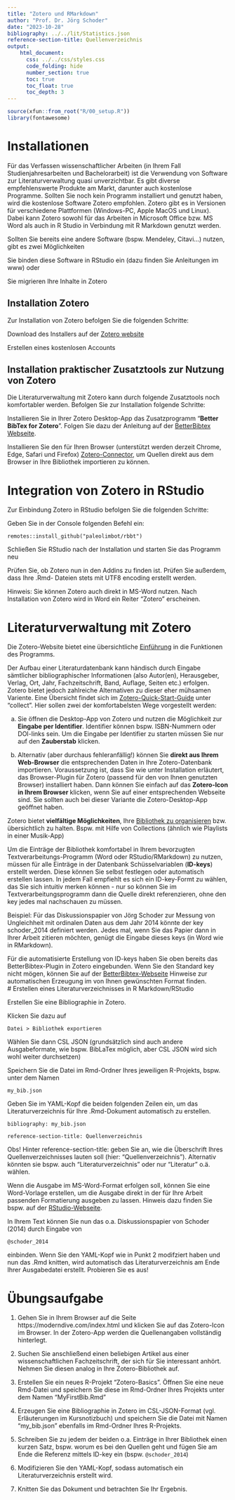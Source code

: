 ```yaml
---
title: "Zotero und RMarkdown"
author: "Prof. Dr. Jörg Schoder"
date: "2023-10-28"
bibliography: ../../lit/Statistics.json
reference-section-title: Quellenverzeichnis
output:
    html_document:
      css: ../../css/styles.css
      code_folding: hide
      number_section: true
      toc: true
      toc_float: true
      toc_depth: 3
---
```


```r
source(xfun::from_root("R/00_setup.R"))
library(fontawesome)
```

# Installationen

Für das Verfassen wissenschaftlicher Arbeiten (in Ihrem Fall Studienjahresarbeiten und Bachelorarbeit) ist die Verwendung von Software zur Literaturverwaltung quasi unverzichtbar. Es gibt diverse empfehlenswerte Produkte am Markt, darunter auch kostenlose Programme. Sollten Sie noch kein Programm installiert und genutzt haben, wird die kostenlose Software Zotero empfohlen. Zotero gibt es in Versionen für verschiedene Plattformen (Windows-PC, Apple MacOS und Linux). Dabei kann Zotero sowohl für das Arbeiten in Microsoft Office bzw. MS Word als auch in R Studio in Verbindung mit R Markdown genutzt werden.  

  

Sollten Sie bereits eine andere Software (bspw. Mendeley, Citavi...) nutzen, gibt es zwei Möglichkeiten  

Sie binden diese Software in RStudio ein (dazu finden Sie Anleitungen im www) oder  

Sie migrieren Ihre Inhalte in Zotero  

  

## Installation Zotero  

Zur Installation von Zotero befolgen Sie die folgenden Schritte:  

Download des Installers auf der [Zotero website](http://www.zotero.org/)

Erstellen eines kostenlosen Accounts  

  

## Installation praktischer Zusatztools zur Nutzung von Zotero  

Die Literaturverwaltung mit Zotero kann durch folgende Zusatztools noch komfortabler werden. Befolgen Sie zur Installation folgende Schritte:  

Installieren Sie in Ihrer Zotero Desktop-App das Zusatzprogramm "**Better BibTex for Zotero**". Folgen Sie dazu der Anleitung auf der [BetterBibtex Webseite](https://retorque.re/zotero-better-bibtex/installation/).   

Installieren Sie den für Ihren Browser (unterstützt werden derzeit Chrome, Edge, Safari und Firefox) [Zotero-Connector](http://www.zotero.org/download/connectors), um Quellen direkt aus dem Browser in Ihre Bibliothek importieren zu können. 


# Integration von Zotero in RStudio   

Zur Einbindung Zotero in RStudio befolgen Sie die folgenden Schritte:  

Geben Sie in der Console folgenden Befehl ein:  

```
remotes::install_github("paleolimbot/rbbt")  
```
  

Schließen Sie RStudio nach der Installation und starten Sie das Programm neu  

Prüfen Sie, ob Zotero nun in den Addins zu finden ist. Prüfen Sie außerdem, dass Ihre .Rmd- Dateien stets mit UTF8 encoding erstellt werden.  

  

Hinweis: Sie können Zotero auch direkt in MS-Word nutzen. Nach Installation von Zotero wird in Word ein Reiter "Zotero" erscheinen.


# Literaturverwaltung mit Zotero  

Die Zotero-Website bietet eine übersichtliche [Einführung](https://www.zotero.org/support/quick_start_guide) in die Funktionen des Programms.  

Der Aufbau einer Literaturdatenbank kann händisch durch Eingabe sämtlicher bibliographischer Informationen (also Autor(en), Herausgeber, Verlag, Ort, Jahr, Fachzeitschrift, Band, Auflage, Seiten etc.) erfolgen. Zotero bietet jedoch zahlreiche Alternativen zu dieser eher mühsamen Variente. Eine Übersicht findet sich im [Zotero-Quick-Start-Guide](https://www.zotero.org/support/quick_start_guide#collect) unter "collect". Hier sollen zwei der komfortabelsten Wege vorgestellt werden: 

a. Sie öffnen die Desktop-App von Zotero und nutzen die Möglichkeit zur **Eingabe per Identifier**. Identifier können bspw. ISBN-Nummern oder DOI-links sein. Um die Eingabe per Identifier zu starten müssen Sie nur auf den **Zauberstab** klicken.  

b. Alternativ (aber durchaus fehleranfällig!) können Sie **direkt aus Ihrem Web-Browser** die entsprechenden Daten in Ihre Zotero-Datenbank importieren. Voraussetzung ist, dass Sie wie unter Installation erläutert, das Browser-Plugin für Zotero (passend für den von Ihnen genutzten Browser) installiert haben. Dann können Sie einfach auf das **Zotero-Icon in Ihrem Browser** klicken, wenn Sie auf einer entsprechenden Webseite sind. Sie sollten auch bei dieser Variante die Zotero-Desktop-App geöffnet haben.  

Zotero bietet **vielfältige Möglichkeiten**, Ihre [Bibliothek zu organisieren](https://www.zotero.org/support/quick_start_guide#organize) bzw. übersichtlich zu halten. Bspw. mit Hilfe von Collections (ähnlich wie Playlists in einer Musik-App)  

Um die Einträge der Bibliothek komfortabel in Ihrem bevorzugten Textverarbeitungs-Programm (Word oder RStudio/RMarkdown) zu nutzen, müssen für alle Einträge in der Datenbank Schüsselvariablen (**ID-keys**) erstellt werden. Diese können Sie selbst festlegen oder automatisch erstellen lassen. In jedem Fall empfiehlt es sich ein ID-key-Formt zu wählen, das Sie sich intuitiv merken können - nur so können Sie im Textverarbeitungsprogramm dann die Quelle direkt referenzieren, ohne den key jedes mal nachschauen zu müssen.  

  

Beispiel:  Für das Diskussionspapier von Jörg Schoder zur Messung von Ungleichheit mit ordinalen Daten aus dem Jahr 2014 könnte der key schoder_2014 definiert werden. Jedes mal, wenn Sie das Papier dann in Ihrer Arbeit zitieren möchten, genügt die Eingabe dieses keys (in Word wie in RMarkdown).  

  

Für die automatisierte Erstellung von ID-keys haben Sie oben bereits das BetterBibtex-Plugin in Zotero eingebunden. Wenn Sie den Standard key nicht mögen, können Sie auf der [BetterBibtex-Webseite](https://retorque.re/zotero-better-bibtex/citing/) Hinweise zur automatischen Erzeugung im von Ihnen gewünschten Format finden.  
# Erstellen eines Literaturverzeichnisses in R Markdown/RStudio  

 Erstellen Sie eine Bibliographie in Zotero.  

 Klicken Sie dazu auf  

```
Datei > Bibliothek exportieren   
```

Wählen Sie dann CSL JSON (grundsätzlich sind auch andere Ausgabeformate, wie bspw. BibLaTex möglich, aber CSL JSON wird sich wohl weiter durchsetzen)  

Speichern Sie die Datei im Rmd-Ordner Ihres jeweiligen R-Projekts, bspw. unter dem Namen              

```
my_bib.json  
```

 Geben Sie im YAML-Kopf die beiden folgenden Zeilen ein, um das Literaturverzeichnis für Ihre .Rmd-Dokument automatisch zu erstellen.  

```
bibliography: my_bib.json  

reference-section-title: Quellenverzeichnis  
```

Obs! Hinter reference-section-title: geben Sie an, wie die Überschrift Ihres Quellenverzeichnisses lauten soll (hier: "Quellenverzeichnis"). Alternativ könnten sie bspw. auch "Literaturverzeichnis" oder nur "Literatur" o.ä. wählen.  

Wenn die Ausgabe im MS-Word-Format erfolgen soll, können Sie eine Word-Vorlage erstellen, um die Ausgabe direkt in der für Ihre Arbeit passenden Formatierung ausgeben zu lassen. Hinweis dazu finden Sie bspw. auf der [RStudio-Webseite](https://rmarkdown.rstudio.com/articles_docx.html).  

  

In Ihrem Text können Sie nun das o.a. Diskussionspapier von Schoder (2014) durch Eingabe von   

`@schoder_2014`  

einbinden. Wenn Sie den YAML-Kopf wie in Punkt 2 modifziert haben und nun das .Rmd knitten, wird automatisch das Literaturverzeichnis am Ende Ihrer Ausgabedatei erstellt. Probieren Sie es aus!


# Übungsaufgabe

1. Gehen Sie in Ihrem Browser auf die Seite https://moderndive.com/index.html und klicken Sie auf das Zotero-Icon im Browser. In der Zotero-App werden die Quellenangaben vollständig hinterlegt.   

2. Suchen Sie anschließend einen beliebigen Artikel aus einer wissenschaftlichen Fachzeitschrift, der sich für Sie interessant anhört. Nehmen Sie diesen analog in Ihre Zotero-Bibliothek auf.   

3. Erstellen Sie ein neues R-Projekt "Zotero-Basics". Öffnen Sie eine neue Rmd-Datei und speichern Sie diese im Rmd-Ordner Ihres Projekts unter dem Namen "MyFirstBib.Rmd"   

4. Erzeugen Sie eine Bibliographie in Zotero im CSL-JSON-Format (vgl. Erläuterungen im Kursnotizbuch) und speichern Sie die Datei mit Namen "my_bib.json" ebenfalls im Rmd-Ordner Ihres R-Projekts.  

5. Schreiben Sie zu jedem der beiden o.a. Einträge in Ihrer Bibliothek einen kurzen Satz, bspw. worum es bei den Quellen geht und fügen Sie am Ende die Referenz mittels ID-key ein (bspw. `@schoder_2014`)   

6. Modifizieren Sie den YAML-Kopf, sodass automatisch ein Literaturverzeichnis erstellt wird.  

7. Knitten Sie das Dokument und betrachten Sie Ihr Ergebnis.  
